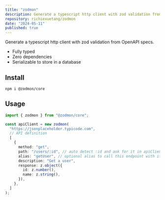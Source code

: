 ```yaml
---
title: "zodmon"
description: Generate a typescript http client with zod validation from OpenAPI specs.
repository: richiexuetang/zodmon
date: "2024-05-11"
published: true
---
```


Generate a typescript http client with zod validation from OpenAPI specs.

- Fully typed
- Zero dependencies
- Serializable to store in a database

## Install

```sh-session
npm i @zodmon/core
```

## Usage

```ts
import { zodmon } from "@zodmon/core";

const apiClient = new zodmon(
  "https://jsonplaceholder.typicode.com",
  // API definition
  [
    {
      method: "get",
      path: "/users/:id", // auto detect :id and ask for it in apiClient get params
      alias: "getUser", // optional alias to call this endpoint with it
      description: "Get a user",
      response: z.object({
        id: z.number(),
        name: z.string(),
      }),
    },
  ]
);
```
